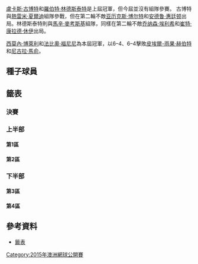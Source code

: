 {{noteTA
|G1=Tennis
}}
{{GrandSlamEvents|2015|澳洲網球公開賽|
| champ = {{flagicon|ITA}} [[西莫內·博萊利|西莫內·博萊利]]<br>{{flagicon|ITA}} [[法比奧·福尼尼|法比奧·福尼尼]]
| runner = {{flagicon|FRA}} [[皮埃爾-雨果·赫伯特|皮埃爾-雨果·赫伯特]]<br>{{flagicon|FRA}} [[尼古拉·馬俞|尼古拉·馬俞]] 
| score = 6–4, 6–4
| before_name = 澳洲網球公開賽男子雙打比賽
| after_name = 澳洲網球公開賽男子雙打比賽
}}

[[盧卡斯·古博特|盧卡斯·古博特]]和[[羅伯特·林德斯泰特|羅伯特·林德斯泰特]]是上屆冠軍，但今屆並沒有組隊參賽。 古博特與[[熱雷米·夏爾迪|熱雷米·夏爾迪]]組隊參戰，但在第二輪不敵[[亚历克斯·博尔特|亚历克斯·博尔特]]和[[安德鲁·惠廷顿|安德鲁·惠廷顿]]出局。林德斯泰特則與[[馬辛·麥考斯基|馬辛·麥考斯基]]組隊，同樣在第二輪不敵[[乔纳森·埃利希|乔纳森·埃利希]]和[[崔特·康拉德·休伊|崔特·康拉德·休伊]]出局。

[[西莫內·博萊利|西莫內·博萊利]]和[[法比奧·福尼尼|法比奧·福尼尼]]為本屆冠軍，以6–4、6–4擊敗[[皮埃爾-雨果·赫伯特|皮埃爾-雨果·赫伯特]]和[[尼古拉·馬俞|尼古拉·馬俞]]。

==種子球員==
{{columns-list|2|
{{seeds|1|1}} {{flagicon|USA}} [[鲍勃·布赖恩|鲍勃·布赖恩]] / {{flagicon|USA}} [[迈克·布赖恩|迈克·布赖恩]] ''（第三輪）
{{seeds|2|4}} {{flagicon|FRA}} [[儒利安·貝內托|儒利安·貝內托]] / {{flagicon|FRA}} [[愛德華·羅傑-瓦塞林|愛德華·羅傑-瓦塞林]] ''（八強）
{{seeds|3|2}} {{flagicon|ESP}} [[馬塞爾·格拉諾勒斯|馬塞爾·格拉諾勒斯]] / {{flagicon|ESP}} [[馬克·洛佩斯|馬克·洛佩斯]] ''（第一輪）
{{seeds|4|3}} {{flagicon|CRO}} [[伊万·多迪格|伊万·多迪格]] / {{flagicon|BRA}} [[馬塞洛·梅洛|馬塞洛·梅洛]] ''（四強）
{{seeds|5|2}} {{flagicon|AUT}} [[亞歷山大·佩亞|亞歷山大·佩亞]] / {{flagicon|BRA}} [[布魯諾·蘇雷斯|布魯諾·蘇雷斯]] ''（第二輪）
{{seeds|6|1}} {{flagicon|NED}} [[讓-儒利安·路查|讓-儒利安·路查]] / {{flagicon|ROU}} [[霍里亞·特卡烏|霍里亞·特卡烏]] ''（四強）
{{seeds|7|3}} {{flagicon|IND}} [[罗翰·波柏纳|罗翰·波柏纳]] / {{flagicon|CAN}} [[丹尼尔·内斯特|丹尼尔·内斯特]] ''（第二輪）
{{seeds|8|4}} {{flagicon|PAK}} [[阿薩姆-烏爾-哈克·奎雷西|阿薩姆-烏爾-哈克·奎雷西]] / {{flagicon|SRB}} [[内纳德·齐莫尼奇|内纳德·齐莫尼奇]] ''（第三輪）
{{seeds|9|3}} {{flagicon|SWE}} [[羅伯特·林德斯泰特|羅伯特·林德斯泰特]] / {{flagicon|POL}} [[馬辛·麥考斯基|馬辛·麥考斯基]] ''（第二輪）
{{seeds|10|2}} {{flagicon|RSA}} [[雷文·克拉森|雷文·克拉森]] / {{flagicon|IND}} [[利安德·帕斯|利安德·帕斯]] ''（第二輪）
{{seeds|11|4}} {{flagicon|COL}} [[胡安·塞巴斯蒂安·卡巴尔|胡安·塞巴斯蒂安·卡巴尔]] / {{flagicon|COL}} [[罗伯特·法拉·马克苏德|罗伯特·法拉]] ''（第二輪）
{{seeds|12|1}} {{flagicon|USA}} [[艾瑞克·布托拉克|艾瑞克·布托拉克]] / {{flagicon|AUS}} [[山姆·格羅斯|山姆·格羅斯]] ''（第三輪）
{{seeds|13|4}} {{flagicon|AUT}} [[尤利安·克诺夫莱|尤利安·克诺夫莱]] / {{flagicon|CAN}} [[華塞克·波斯比希爾|華塞克·波斯比希爾]] ''（第二輪，退賽）
{{seeds|14|1}} {{flagicon|GBR}} [[多米尼克·英格洛特|多米尼克·英格洛特]] / {{flagicon|ROU}} [[弗洛里安·梅格亚|弗洛里安·梅格亚]] ''（四強）
{{seeds|15|2}} {{flagicon|CRO}} [[马林·德拉甘加|马林·德拉甘加]] / {{flagicon|FIN}} [[亨利·孔蒂宁|亨利·孔蒂宁]] ''（第一輪）
{{seeds|16|3}} {{flagicon|GBR}} [[傑米·穆雷|傑米·穆雷]] / {{flagicon|AUS}} [[约翰·比尔斯|约翰·比尔斯]]  ''（第三輪）
}}

==籤表==
{{Draw key}}

===決賽===
{{8TeamBracket-Tennis3-v2
| RD1=八強
| RD2=四強
| RD3=決賽
|team-width=175

| RD1-seed1=14
| RD1-team1={{flagicon|GBR}} [[多米尼克·英格洛特|多米尼克·英格洛特]] <br /> {{flagicon|ROU}} [[弗洛里安·梅格亚|弗洛里安·梅格亚]] 
| RD1-score1-1=4
| RD1-score1-2=6<sup>3</sup> 
| RD1-score1-3=
| RD1-seed2=6
| RD1-team2='''{{flagicon|NED}} [[讓-儒利安·路查|讓-儒利安·路查]] <br /> {{flagicon|ROU}} [[霍里亞·特卡烏|霍里亞·特卡烏]]
| RD1-score2-1='''6
| RD1-score2-2='''7<sup>7</sup> 
| RD1-score2-3=

| RD1-seed3=
| RD1-team3={{flagicon|URU}} [[巴勃羅·奎瓦斯|巴勃羅·奎瓦斯]]<br /> {{flagicon|ESP}} [[大衛·馬雷羅|大衛·馬雷羅]] 
| RD1-score3-1=6<sup>5</sup>
| RD1-score3-2=6<sup>5</sup>
| RD1-score3-3=
| RD1-seed4=
| RD1-team4='''{{flagicon|ITA}} [[西莫內·博萊利|西莫內·博萊利]] <br /> {{flagicon|ITA}} [[法比奧·福尼尼|法比奧·福尼尼]]
| RD1-score4-1='''7<sup>7</sup>
| RD1-score4-2='''7<sup>7</sup>
| RD1-score4-3=

| RD1-seed5=
| RD1-team5={{flagicon|ESP}} [[費利西亞諾·洛佩斯|費利西亞諾·洛佩斯]] <br /> {{flagicon|BLR}} [[马克斯·米尔内|马克斯·米尔内]] 
| RD1-score5-1=0
| RD1-score5-2='''6
| RD1-score5-3=6<sup>4</sup>
| RD1-seed6=4
| RD1-team6='''{{flagicon|CRO}} [[伊万·多迪格|伊万·多迪格]] <br /> {{flagicon|BRA}} [[馬塞洛·梅洛|馬塞洛·梅洛]]
| RD1-score6-1='''6
| RD1-score6-2=3
| RD1-score6-3='''7<sup>7</sup>

| RD1-seed7=
| RD1-team7='''{{Nowrap|{{flagicon|FRA}} [[皮埃爾-雨果·赫伯特|皮埃爾-雨果·赫伯特]]}} <br /> {{flagicon|FRA}} [[尼古拉·馬俞|尼古拉·馬俞]] 
| RD1-score7-1='''7<sup>7</sup>
| RD1-score7-2=3
| RD1-score7-3='''6
| RD1-seed8=2
| RD1-team8={{flagicon|FRA}} [[儒利安·貝內托|儒利安·貝內托]] <br /> {{nowrap|{{flagicon|FRA}} [[愛德華·羅傑-瓦塞林|愛德華·羅傑-瓦塞林]]}}
| RD1-score8-1=6<sup>5</sup>
| RD1-score8-2='''6
| RD1-score8-3=3

| RD2-seed1=6
| RD2-team1={{flagicon|NED}} [[讓-儒利安·路查|讓-儒利安·路查]] <br /> {{flagicon|ROU}} [[霍里亞·特卡烏|霍里亞·特卡烏]]
| RD2-score1-1=4
| RD2-score1-2='''6
| RD2-score1-3=3
| RD2-seed2=
| RD2-team2='''{{flagicon|ITA}} [[西莫內·博萊利|西莫內·博萊利]] <br /> {{flagicon|ITA}} [[法比奧·福尼尼|法比奧·福尼尼]]
| RD2-score2-1='''6
| RD2-score2-2=3
| RD2-score2-3='''6

| RD2-seed3=4
| RD2-team3={{flagicon|CRO}} [[伊万·多迪格|伊万·多迪格]] <br /> {{flagicon|BRA}} [[馬塞洛·梅洛|馬塞洛·梅洛]]
| RD2-score3-1=4
| RD2-score3-2='''7<sup>7</sup>
| RD2-score3-3=6<sup>5</sup>
| RD2-seed4=
| RD2-team4='''{{Nowrap|{{flagicon|FRA}} [[皮埃爾-雨果·赫伯特|皮埃爾-雨果·赫伯特]]}} <br /> {{flagicon|FRA}} [[尼古拉·馬俞|尼古拉·馬俞]] 
| RD2-score4-1='''6
| RD2-score4-2=6<sup>5</sup>
| RD2-score4-3='''7<sup>7</sup>

| RD3-seed1=
| RD3-team1='''{{flagicon|ITA}} [[西莫內·博萊利|西莫內·博萊利]] <br /> {{flagicon|ITA}} [[法比奧·福尼尼|法比奧·福尼尼]]
| RD3-score1-1='''6
| RD3-score1-2='''6
| RD3-score1-3=
| RD3-seed2=
| RD3-team2={{Nowrap|{{flagicon|FRA}} [[皮埃爾-雨果·赫伯特|皮埃爾-雨果·赫伯特]]}} <br /> {{flagicon|FRA}} [[尼古拉·馬俞|尼古拉·馬俞]] 
| RD3-score2-1=4
| RD3-score2-2=4
| RD3-score2-3=
}}

===上半部===

====第1區====
{{16TeamBracket-Compact-Tennis3
| RD1=第一輪
| RD2=第二輪
| RD3=第三輪
| RD4=八強

| RD1-seed01=1
| RD1-team01='''{{flagicon|USA}} [[鲍勃·布赖恩|B·布赖恩]] <br/>{{flagicon|USA}} [[迈克·布赖恩|M·布赖恩]] 
| RD1-score01-1='''6
| RD1-score01-2='''7
| RD1-score01-3=
| RD1-seed02=WC
| RD1-team02={{flagicon|AUS}} [[約翰·米爾蒙|J·米爾蒙]] <br/>{{flagicon|AUS}} [[本傑明·米切爾|B·米切爾]]
| RD1-score02-1=3
| RD1-score02-2=5
| RD1-score02-3=

| RD1-seed03=
| RD1-team03='''{{flagicon|ARG}} [[卡洛斯·貝洛克|C·貝洛克]] <br/>{{flagicon|ARG}} [[萊昂納多·梅耶爾|L·梅耶爾]]
| RD1-score03-1='''6
| RD1-score03-2='''6
| RD1-score03-3=
| RD1-seed04=
| RD1-team04={{flagicon|SWE}} [[约翰·布莱斯特诺|J·布莱斯特诺]]  <br/>{{flagicon|USA}} [[尼古拉斯·門羅|N·門羅]]
| RD1-score04-1=4
| RD1-score04-2=4
| RD1-score04-3=

| RD1-seed05=
| RD1-team05='''{{flagicon|ARG}} [[迪亞哥·塞巴斯蒂安·施瓦茲曼|D·施瓦茲曼]]<br/>{{flagicon|ARG}} [[奧拉西奧·澤巴洛斯|H·澤巴洛斯]]
| RD1-score05-1='''6
| RD1-score05-2='''6
| RD1-score05-3=
| RD1-seed06=PR
| RD1-team06={{flagicon|IND}} [[马赫什·布帕蒂|M·布帕蒂]]  <br/>{{flagicon|AUT}} [[于爾根·梅爾策|J·梅爾策]]
| RD1-score06-1=4
| RD1-score06-2=3
| RD1-score06-3=

| RD1-seed07=WC
| RD1-team07={{flagicon|AUS}} [[馬修·伊布登|N·伊布登]] <br/>{{flagicon|AUS}} [[麥特·里德|M·里德]]
| RD1-score07-1=2
| RD1-score07-2=2
| RD1-score07-3=
| RD1-seed08=14
| RD1-team08='''{{flagicon|GBR}} [[多米尼克·英格洛特|D·英格洛特]] <br/>{{flagicon|ROU}} [[弗洛里安·梅格亚|F·梅格亚]] 
| RD1-score08-1='''6
| RD1-score08-2='''6
| RD1-score08-3=

| RD1-seed09=12
| RD1-team09='''{{flagicon|USA}} [[艾瑞克·布托拉克|E·布托拉克]]<br/>{{flagicon|AUS}} [[山姆·格羅斯|S·格羅斯]]
| RD1-score09-1='''6
| RD1-score09-2='''7<sup>7</sup>
| RD1-score09-3=
| RD1-seed10=
| RD1-team10={{flagicon|ITA}} [[保羅·洛倫齊|P·洛倫齊]]<br/>{{flagicon|ITA}} [[安德烈亞斯·塞皮|A·塞皮]]
| RD1-score10-1=3
| RD1-score10-2=6<sup>5</sup>
| RD1-score10-3=

| RD1-seed11=
| RD1-team11={{flagicon|CRO}} [[伊沃·卡洛維奇|I·卡洛維奇]] <br/>{{flagicon|FIN}} [[亞爾科·涅米寧|J·涅米寧]]
| RD1-score11-1=4
| RD1-score11-2='''6
| RD1-score11-3=6<sup>5</sup>
| RD1-seed12=
| RD1-team12='''{{flagicon|ESP}} [[巴勃羅·安杜哈爾|P·安杜哈爾]]<br/>{{flagicon|GER}} [[達斯汀·布朗_(網球運動員)|D·布朗]]
| RD1-score12-1='''6
| RD1-score12-2=3
| RD1-score12-3='''7<sup>7</sup>

| RD1-seed13=
| RD1-team13='''{{flagicon|AUS}} [[克里斯·古奇奧內|C·古奇奧內]]<br/>{{flagicon|AUS}} [[莱顿·休伊特|L·休伊特]]
| RD1-score13-1='''6
| RD1-score13-2='''6
| RD1-score13-3=
| RD1-seed14=
| RD1-team14={{flagicon|ARG}} [[費德里科·德爾波尼斯|F·德爾波尼斯]] <br/>{{nowrap|{{flagicon|ESP}} [[阿爾伯特·拉莫斯|A·拉莫斯]]}}
| RD1-score14-1=3
| RD1-score14-2=3
| RD1-score14-3=

| RD1-seed15=
| RD1-team15={{flagicon|LTU}} [[里查達斯·貝蘭基斯|R·貝蘭基斯]] <br/>{{nowrap|{{flagicon|AUT}} [[安德烈斯·海德爾-毛瑞爾|A·海德爾-毛瑞爾]]}}
| RD1-score15-1=4
| RD1-score15-2=2
| RD1-score15-3=
| RD1-seed16=6
| RD1-team16='''{{flagicon|NED}} [[讓-儒利安·路查|J-J·路查]] <br/>{{flagicon|ROU}} [[霍里亞·特卡烏|H·特卡烏]]
| RD1-score16-1='''6
| RD1-score16-2='''6
| RD1-score16-3=

| RD2-seed01=1
| RD2-team01='''{{flagicon|USA}} [[鲍勃·布赖恩|B·布赖恩]] <br/>{{flagicon|USA}} [[迈克·布赖恩|M·布赖恩]] 
| RD2-score01-1=5
| RD2-score01-2='''6
| RD2-score01-3='''6
| RD2-seed02=
| RD2-team02={{flagicon|ARG}} [[卡洛斯·貝洛克|C·貝洛克]] <br/>{{flagicon|ARG}} [[萊昂納多·梅耶爾|L·梅耶爾]]
| RD2-score02-1='''7
| RD2-score02-2=3
| RD2-score02-3=1

| RD2-seed03=
| RD2-team03={{nowrap|{{flagicon|ARG}} [[迪亞哥·塞巴斯蒂安·施瓦茲曼|D·施瓦茲曼]]}}<br/>{{flagicon|ARG}} [[奧拉西奧·澤巴洛斯|H·澤巴洛斯]]
| RD2-score03-1=6<sup>6</sup>
| RD2-score03-2='''6
| RD2-score03-3=2
| RD2-seed04=14
| RD2-team04='''{{flagicon|GBR}} [[多米尼克·英格洛特|D·英格洛特]] <br/>{{flagicon|ROU}} [[弗洛里安·梅格亚|F·梅格亚]] 
| RD2-score04-1='''7<sup>8</sup>
| RD2-score04-2=4
| RD2-score04-3='''6

| RD2-seed05=12
| RD2-team05='''{{flagicon|USA}} [[艾瑞克·布托拉克|E·布托拉克]]<br/>{{flagicon|AUS}} [[山姆·格羅斯|S·格羅斯]]
| RD2-score05-1='''7<sup>7</sup>
| RD2-score05-2='''6
| RD2-score05-3=
| RD2-seed06=
| RD2-team06={{flagicon|ESP}} [[巴勃羅·安杜哈爾|P·安杜哈爾]]<br/>{{flagicon|GER}} [[達斯汀·布朗_(網球運動員)|D·布朗]]
| RD2-score06-1=6<sup>1</sup>
| RD2-score06-2=4
| RD2-score06-3=

| RD2-seed07=
| RD2-team07={{flagicon|AUS}} [[克里斯·古奇奧內|C·古奇奧內]]<br/>{{flagicon|AUS}} [[莱顿·休伊特|L·休伊特]] 
| RD2-score07-1=4
| RD2-score07-2=2
| RD2-score07-3=
| RD2-seed08=6
| RD2-team08='''{{flagicon|NED}} [[讓-儒利安·路查|J-J·路查]] <br/>{{flagicon|ROU}} [[霍里亞·特卡烏|H·特卡烏]]
| RD2-score08-1='''6
| RD2-score08-2='''6
| RD2-score08-3=

| RD3-seed01=1
| RD3-team01={{flagicon|USA}} [[鲍勃·布赖恩|B·布赖恩]] <br/>{{flagicon|USA}} [[迈克·布赖恩|M·布赖恩]] 
| RD3-score01-1=6<sup>4</sup>
| RD3-score01-2=3
| RD3-score01-3=
| RD3-seed02=14
| RD3-team02='''{{flagicon|GBR}} [[多米尼克·英格洛特|D·英格洛特]] <br/>{{flagicon|ROU}} [[弗洛里安·梅格亚|F·梅格亚]] 
| RD3-score02-1='''7<sup>7</sup>
| RD3-score02-2='''6
| RD3-score02-3=

| RD3-seed03=12
| RD3-team03={{flagicon|USA}} [[艾瑞克·布托拉克|E·布托拉克]] <br/>{{flagicon|AUS}} [[山姆·格羅斯|S·格羅斯]]
| RD3-score03-1='''6
| RD3-score03-2=5
| RD3-score03-3=6<sup>5</sup>
| RD3-seed04=6
| RD3-team04='''{{flagicon|NED}} [[讓-儒利安·路查|J-J·路查]] <br/>{{flagicon|ROU}} [[霍里亞·特卡烏|H·特卡烏]]
| RD3-score04-1=3
| RD3-score04-2='''7
| RD3-score04-3='''7<sup>7</sup>

| RD4-seed01=14
| RD4-team01={{flagicon|GBR}} [[多米尼克·英格洛特|D·英格洛特]] <br/>{{flagicon|ROU}} [[弗洛里安·梅格亚|F·梅格亚]]
| RD4-score01-1=4
| RD4-score01-2=6<sup>3</sup>
| RD4-score01-3=
| RD4-seed02=6
| RD4-team02='''{{flagicon|NED}} [[讓-儒利安·路查|J-J·路查]] <br/>{{flagicon|ROU}} [[霍里亞·特卡烏|H·特卡烏]] 
| RD4-score02-1='''6
| RD4-score02-2='''7<sup>7</sup>
| RD4-score02-3=
}}

====第2區====
{{16TeamBracket-Compact-Tennis3
| RD1=第一輪
| RD2=第二輪
| RD3=第三輪
| RD4=八強

| RD1-seed01=3
| RD1-team01={{flagicon|ESP}} [[馬塞爾·格拉諾勒斯|M·格拉諾勒斯]] <br/>{{flagicon|ESP}} [[馬克·洛佩斯|M·洛佩斯]]
| RD1-score01-1=6<sup>6</sup>
| RD1-score01-2='''6
| RD1-score01-3=5
| RD1-seed02=
| RD1-team02='''{{flagicon|USA}} [[奧斯汀·克拉吉塞克|A·克拉吉塞克]] <br/>{{flagicon|USA}} [[唐納德·揚|D·揚]] 
| RD1-score02-1='''7<sup>8</sup>
| RD1-score02-2=2
| RD1-score02-3='''7

| RD1-seed03=
| RD1-team03={{flagicon|GBR}} [[喬納森·梅雷|J·梅雷]]<br/>{{flagicon|UKR}} [[謝爾蓋·斯坦高夫斯基|S·斯坦高夫斯基]]
| RD1-score03-1=4
| RD1-score03-2=6<sup>6</sup>
| RD1-score03-3=
| RD1-seed04=
| RD1-team04='''{{flagicon|URU}} [[巴勃羅·奎瓦斯|P·奎瓦斯]]<br/>{{flagicon|ESP}} [[大衛·馬雷羅|D·馬雷羅]]
| RD1-score04-1='''6
| RD1-score04-2='''7<sup>8</sup>
| RD1-score04-3=

| RD1-seed05=
| RD1-team05='''{{flagicon|FRA}} [[熱雷米·夏爾迪|J·夏爾迪]] <br/>{{flagicon|POL}} [[盧卡斯·古博特|L·古博特]]
| RD1-score05-1='''6
| RD1-score05-2='''6
| RD1-score05-3=
| RD1-seed06=
| RD1-team06={{flagicon|ITA}} [[達尼埃萊·布拉奇亞利|D·布拉奇亞利]]<br/>{{flagicon|NED}} [[傑西·胡塔·加倫|J·胡塔·加倫]]
| RD1-score06-1=3
| RD1-score06-2=4
| RD1-score06-3=

| RD1-seed07=WC
| RD1-team07='''{{flagicon|AUS}} [[亚历克斯·博尔特|A·博尔特]] <br/>{{flagicon|AUS}} [[安德鲁·惠廷顿|A·惠廷顿]]
| RD1-score07-1='''7<sup>7</sup>
| RD1-score07-2='''7<sup>7</sup>
| RD1-score07-3=
| RD1-seed08=15
| RD1-team08={{flagicon|CRO}} [[马林·德拉甘加|M·德拉甘加]] <br/>{{flagicon|FIN}} [[亨利·孔蒂宁|H·孔蒂宁]] 
| RD1-score08-1=6<sup>4</sup>
| RD1-score08-2=6<sup>4</sup>
| RD1-score08-3=

| RD1-seed09=10
| RD1-team09='''{{flagicon|RSA}} [[雷文·克拉森|R·克拉森]] <br/>{{flagicon|IND}} [[利安德·帕斯|L·帕斯]]
| RD1-score09-1='''6
| RD1-score09-2='''7<sup>8</sup>
| RD1-score09-3=
| RD1-seed10=
| RD1-team10={{flagicon|USA}} [[斯科特·利普斯基|S·利普斯基]] <br/>{{flagicon|USA}} [[拉傑夫·拉姆|R·拉姆]]
| RD1-score10-1=4
| RD1-score10-2=6<sup>6</sup>
| RD1-score10-3=

| RD1-seed11=
| RD1-team11={{flagicon|USA}} [[斯蒂夫·約翰遜|S·約翰遜]] <br/>{{flagicon|USA}} [[薩姆·奎里|S·奎里]]
| RD1-score11-1='''7
| RD1-score11-2=4
| RD1-score11-3=3
| RD1-seed12=
| RD1-team12='''{{flagicon|ITA}} [[西莫內·博萊利|S·博萊利]] <br/>{{flagicon|ITA}} [[法比奧·福尼尼|F·福尼尼]]
| RD1-score12-1=5
| RD1-score12-2='''6
| RD1-score12-3='''6

| RD1-seed13=
| RD1-team13='''{{flagicon|AUT}} [[奧利弗·馬拉克|O·馬拉克]] <br/>{{flagicon|NZL}} [[迈克尔·维纳斯|M·维纳斯]]
| RD1-score13-1='''6
| RD1-score13-2='''7<sup>7</sup>
| RD1-score13-3=
| RD1-seed14=
| RD1-team14={{flagicon|GER}} [[彼得·高若尼茲克|P·高若尼茲克]] <br/>{{flagicon|CZE}} [[盧卡斯·拉索爾|L·拉索爾]] 
| RD1-score14-1=3
| RD1-score14-2=6<sup>4</sup>
| RD1-score14-3=

| RD1-seed15=
| RD1-team15={{flagicon|SRB}} [[維克托·特羅伊茨基|V·特羅伊茨基]]<br/>{{flagicon|RUS}} [[米哈伊爾·尤日尼|M·尤日尼]]
| RD1-score15-1=1
| RD1-score15-2=4
| RD1-score15-3=
| RD1-seed16=5
| RD1-team16='''{{flagicon|AUT}} [[亞歷山大·佩亞|A·佩亞]] <br/>{{flagicon|BRA}} [[布魯諾·蘇雷斯|B·蘇雷斯]]
| RD1-score16-1='''6
| RD1-score16-2='''6
| RD1-score16-3=

| RD2-seed01=
| RD2-team01={{flagicon|USA}} [[奧斯汀·克拉吉塞克|A·克拉吉塞克]] <br/>{{flagicon|USA}} [[唐納德·揚|D·揚]] 
| RD2-score01-1=2
| RD2-score01-2=2
| RD2-score01-3=
| RD2-seed02=
| RD2-team02='''{{flagicon|URU}} [[巴勃羅·奎瓦斯|P·奎瓦斯]]<br/>{{flagicon|ESP}} [[大衛·馬雷羅|D·馬雷羅]] 
| RD2-score02-1='''6
| RD2-score02-2='''6
| RD2-score02-3=

| RD2-seed03=
| RD2-team03={{flagicon|FRA}} [[熱雷米·夏爾迪|J·夏爾迪]] <br/>{{flagicon|POL}} [[盧卡斯·古博特|L·古博特]]
| RD2-score03-1='''6
| RD2-score03-2=5
| RD2-score03-3=5
| RD2-seed04=WC
| RD2-team04='''{{flagicon|AUS}} [[亚历克斯·博尔特|A·博尔特]] <br/>{{flagicon|AUS}} [[安德鲁·惠廷顿|A·惠廷顿]]
| RD2-score04-1=2
| RD2-score04-2='''7
| RD2-score04-3='''7

| RD2-seed05=10
| RD2-team05={{flagicon|RSA}} [[雷文·克拉森|R·克拉森]] <br/>{{flagicon|IND}} [[利安德·帕斯|L·帕斯]]
| RD2-score05-1='''6
| RD2-score05-2=4
| RD2-score05-3=1
| RD2-seed06=
| RD2-team06='''{{flagicon|ITA}} [[西莫內·博萊利|S·博萊利]] <br/>{{flagicon|ITA}} [[法比奧·福尼尼|F·福尼尼]]
| RD2-score06-1=2
| RD2-score06-2='''6
| RD2-score06-3='''6

| RD2-seed07=
| RD2-team07='''{{flagicon|AUT}} [[奧利弗·馬拉克|O·馬拉克]] <br/>{{flagicon|NZL}} [[迈克尔·维纳斯|M·维纳斯]]
| RD2-score07-1='''6
| RD2-score07-2='''7<sup>7</sup>
| RD2-score07-3=
| RD2-seed08=5
| RD2-team08={{flagicon|AUT}} [[亞歷山大·佩亞|A·佩亞]] <br/>{{flagicon|BRA}} [[布魯諾·蘇雷斯|B·蘇雷斯]]
| RD2-score08-1=4
| RD2-score08-2=6<sup>5</sup>
| RD2-score08-3=

| RD3-seed01=
| RD3-team01='''{{flagicon|URU}} [[巴勃羅·奎瓦斯|P·奎瓦斯]]<br/>{{flagicon|ESP}} [[大衛·馬雷羅|D·馬雷羅]] 
| RD3-score01-1='''7<sup>9</sup>
| RD3-score01-2='''7<sup>7</sup>
| RD3-score01-3=
| RD3-seed02=WC
| RD3-team02={{flagicon|AUS}} [[亚历克斯·博尔特|A·博尔特]] <br/>{{flagicon|AUS}} [[安德鲁·惠廷顿|A·惠廷顿]]
| RD3-score02-1=6<sup>7</sup>
| RD3-score02-2=6<sup>3</sup>
| RD3-score02-3=

| RD3-seed03=
| RD3-team03='''{{flagicon|ITA}} [[西莫內·博萊利|S·博萊利]] <br/>{{flagicon|ITA}} [[法比奧·福尼尼|F·福尼尼]]
| RD3-score03-1='''6
| RD3-score03-2='''6
| RD3-score03-3=
| RD3-seed04=
| RD3-team04={{flagicon|AUT}} [[奧利弗·馬拉克|O·馬拉克]] <br/>{{flagicon|NZL}} [[迈克尔·维纳斯|M·维纳斯]]
| RD3-score04-1=4
| RD3-score04-2=2
| RD3-score04-3=

| RD4-seed01=
| RD4-team01={{flagicon|URU}} [[巴勃羅·奎瓦斯|P·奎瓦斯]]<br/>{{flagicon|ESP}} [[大衛·馬雷羅|D·馬雷羅]] 
| RD4-score01-1=6<sup>5</sup>
| RD4-score01-2=6<sup>5</sup>
| RD4-score01-3=
| RD4-seed02=
| RD4-team02='''{{flagicon|ITA}} [[西莫內·博萊利|S·博萊利]] <br/>{{flagicon|ITA}} [[法比奧·福尼尼|F·福尼尼]] 
| RD4-score02-1='''7<sup>7</sup>
| RD4-score02-2='''7<sup>7</sup>
| RD4-score02-3=
}}

===下半部===

====第3區====
{{16TeamBracket-Compact-Tennis3
| RD1=第一輪
| RD2=第二輪
| RD3=第三輪
| RD4=八強

| RD1-seed01=7
| RD1-team01='''{{flagicon|IND}} [[罗翰·波柏纳|R·波柏纳]] <br/>{{flagicon|CAN}} [[丹尼尔·内斯特|D·内斯特]] 
| RD1-score01-1='''7<sup>7</sup>
| RD1-score01-2='''7
| RD1-score01-3=
| RD1-seed02=
| RD1-team02={{flagicon|CYP}} [[马科斯·巴格达蒂斯|M·巴格达蒂斯]] <br/>{{flagicon|AUS}} [[馬林科·馬托塞維奇|M·馬托塞維奇]] 
| RD1-score02-1=6<sup>2</sup>
| RD1-score02-2=5
| RD1-score02-3=

| RD1-seed03=WC
| RD1-team03={{flagicon|AUS}} [[詹姆斯·達克沃思|J·達克沃思]] <br/>{{flagicon|AUS}} [[盧克·薩維爾|L·薩維爾]] 
| RD1-score03-1=6<sup>1</sup>
| RD1-score03-2='''7<sup>7</sup>
| RD1-score03-3=2
| RD1-seed04=
| RD1-team04='''{{flagicon|ESP}} [[費利西亞諾·洛佩斯|F·洛佩斯]] <br/>{{flagicon|BLR}} [[马克斯·米尔内|M·米尔内]] 
| RD1-score04-1='''7<sup>7 </sup>
| RD1-score04-2=6<sup>5</sup>
| RD1-score04-3='''6

| RD1-seed05=
| RD1-team05={{flagicon|SRB}} [[杜尚·拉約維奇|D·拉約維奇]] <br/>{{flagicon|TPE}} [[盧彥勳|盧彥勳]] 
| RD1-score05-1=3
| RD1-score05-2='''7<sup>7 </sup>
| RD1-score05-3=3
| RD1-seed06=
| RD1-team06='''{{flagicon|ISR}} [[乔纳森·埃利希|J·埃利希]] <br/>{{flagicon|PHI}} [[崔特·康拉德·休伊|T·休伊]] 
| RD1-score06-1='''6
| RD1-score06-2=6<sup>3</sup>
| RD1-score06-3='''6

| RD1-seed07=
| RD1-team07={{flagicon|TUN}} [[馬利克·查斯利|M·查斯利]] <br/>{{flagicon|CAN}} [[阿迪尔·沙马斯迪|A·沙马斯迪]] 
| RD1-score07-1=4
| RD1-score07-2=4
| RD1-score07-3=
| RD1-seed08=9
| RD1-team08='''{{flagicon|SWE}} [[羅伯特·林德斯泰特|R·林德斯泰特]] <br/>{{flagicon|POL}} [[馬辛·麥考斯基|M·麥考斯基]] 
| RD1-score08-1='''6
| RD1-score08-2='''6
| RD1-score08-3=

| RD1-seed09=16
| RD1-team09='''{{flagicon|GBR}} [[傑米·穆雷|J·穆雷]] <br/>{{flagicon|AUS}} [[约翰·比尔斯|J·比尔斯]] 
| RD1-score09-1='''6
| RD1-score09-2=6<sup>4</sup>
| RD1-score09-3='''6
| RD1-seed10=
| RD1-team10={{flagicon|ARG}} [[馬西莫·岡薩雷斯|M·岡薩雷斯]] <br/>{{flagicon|ARG}} [[胡安·摩納哥|J·摩納哥]] 
| RD1-score10-1=1
| RD1-score10-2='''7<sup>7</sup>
| RD1-score10-3=4

| RD1-seed11=WC
| RD1-team11='''{{flagicon|AUS}} [[奥马尔·亚西卡|O·亚西卡]] <br/>{{flagicon|AUS}} [[約翰-派屈克·史密斯|J-P·史密斯]] 
| RD1-score11-1='''6
| RD1-score11-2=2
| RD1-score11-3='''6
| RD1-seed12=
| RD1-team12={{flagicon|AUS}} [[拉米兹·朱奈德|R·朱奈德]] <br/>{{flagicon|FRA}} [[阿德里安·曼納里諾|A·曼納里諾]] 
| RD1-score12-1=2
| RD1-score12-2='''6
| RD1-score12-3=3

| RD1-seed13=
| RD1-team13='''{{flagicon|KAZ}} [[安德烈·戈盧別夫|A·戈盧別夫]] <br/>{{flagicon|UZB}} [[丹尼斯·伊斯托明|D·伊斯托明]] 
| RD1-score13-1='''6
| RD1-score13-2=2
| RD1-score13-3='''6
| RD1-seed14=WC
| RD1-team14={{flagicon|AUS}} [[壇納西·科基納基斯|T·科基納基斯]] <br/>{{flagicon|AUS}} [[尼克·基爾喬斯|N·基爾喬斯]] 
| RD1-score14-1=3
| RD1-score14-2='''6
| RD1-score14-3=2

| RD1-seed15=
| RD1-team15={{flagicon|GER}} [[安德烈·贝格曼|A·贝格曼]] <br/>{{flagicon|NED}} [[羅賓·哈塞|R·哈塞]] 
| RD1-score15-1=6<sup>2</sup>
| RD1-score15-2=2
| RD1-score15-3=
| RD1-seed16=4
| RD1-team16='''{{flagicon|CRO}} [[伊万·多迪格|I·多迪格]] <br/>{{flagicon|BRA}} [[馬塞洛·梅洛|M·梅洛]] 
| RD1-score16-1='''7<sup>7</sup>
| RD1-score16-2='''6
| RD1-score16-3=

| RD2-seed01=7
| RD2-team01={{flagicon|IND}} [[罗翰·波柏纳|R·波柏纳]] <br/>{{flagicon|CAN}} [[丹尼尔·内斯特|D·内斯特]] 
| RD2-score01-1=5
| RD2-score01-2=3
| RD2-score01-3=
| RD2-seed02=
| RD2-team02='''{{flagicon|ESP}} [[費利西亞諾·洛佩斯|F·洛佩斯]] <br/>{{flagicon|BLR}} [[马克斯·米尔内|M·米尔内]] 
| RD2-score02-1='''7
| RD2-score02-2='''6
| RD2-score02-3=

| RD2-seed03=
| RD2-team03='''{{flagicon|ISR}} [[乔纳森·埃利希|J·埃利希]] <br/>{{flagicon|PHI}} [[崔特·康拉德·休伊|T·休伊]]
| RD2-score03-1='''6
| RD2-score03-2='''6
| RD2-score03-3=
| RD2-seed04=9
| RD2-team04={{flagicon|SWE}} [[羅伯特·林德斯泰特|R 林德斯泰特]] <br/>{{flagicon|POL}} [[馬辛·麥考斯基|M·麥考斯基]]
| RD2-score04-1=3
| RD2-score04-2=2
| RD2-score04-3=

| RD2-seed05=16
| RD2-team05='''{{flagicon|GBR}} [[傑米·穆雷|J·穆雷]] <br/>{{flagicon|AUS}} [[约翰·比尔斯|J·比尔斯]] 
| RD2-score05-1='''6
| RD2-score05-2='''6
| RD2-score05-3=
| RD2-seed06=WC
| RD2-team06={{flagicon|AUS}} [[奥马尔·亚西卡|O·亚西卡]] <br/>{{flagicon|AUS}} [[約翰-派屈克·史密斯|J-P·史密斯]] 
| RD2-score06-1=2
| RD2-score06-2=3
| RD2-score06-3=

| RD2-seed07=
| RD2-team07={{flagicon|KAZ}} [[安德烈·戈盧別夫|A·戈盧別夫]] <br/>{{flagicon|UZB}} [[丹尼斯·伊斯托明|D·伊斯托明]]
| RD2-score07-1=2
| RD2-score07-2='''6
| RD2-score07-3=6<sup>3</sup>
| RD2-seed08=4
| RD2-team08='''{{flagicon|CRO}} [[伊万·多迪格|I·多迪格]] <br/>{{flagicon|BRA}} [[馬塞洛·梅洛|M·梅洛]]
| RD2-score08-1='''6
| RD2-score08-2=3
| RD2-score08-3='''7<sup>7</sup>

| RD3-seed01=
| RD3-team01='''{{flagicon|ESP}} [[費利西亞諾·洛佩斯|F·洛佩斯]] <br/>{{flagicon|BLR}} [[马克斯·米尔内|M·米尔内]] 
| RD3-score01-1='''7
| RD3-score01-2='''6
| RD3-score01-3=
| RD3-seed02=
| RD3-team02={{flagicon|ISR}} [[乔纳森·埃利希|J·埃利希]] <br/>{{flagicon|PHI}} [[崔特·康拉德·休伊|T·休伊]]
| RD3-score02-1=5
| RD3-score02-2=3
| RD3-score02-3=

| RD3-seed03=16
| RD3-team03={{flagicon|GBR}} [[傑米·穆雷|J·穆雷]] <br/>{{flagicon|AUS}} [[约翰·比尔斯|J·比尔斯]] 
| RD3-score03-1='''7<sup>10</sup>
| RD3-score03-2=2
| RD3-score03-3=4
| RD3-seed04=4
| RD3-team04='''{{flagicon|CRO}} [[伊万·多迪格|I·多迪格]] <br/>{{flagicon|BRA}} [[馬塞洛·梅洛|M·梅洛]]
| RD3-score04-1=6<sup>8</sup>
| RD3-score04-2='''6
| RD3-score04-3='''6

| RD4-seed01=
| RD4-team01={{flagicon|ESP}} [[費利西亞諾·洛佩斯|F·洛佩斯]] <br/>{{flagicon|BLR}} [[马克斯·米尔内|M·米尔内]] 
| RD4-score01-1=0
| RD4-score01-2='''6
| RD4-score01-3=6<sup>4</sup>
| RD4-seed02=4
| RD4-team02='''{{flagicon|CRO}} [[伊万·多迪格|I·多迪格]] <br/>{{flagicon|BRA}} [[馬塞洛·梅洛|M·梅洛]]
| RD4-score02-1='''6
| RD4-score02-2=3
| RD4-score02-3='''7<sup>7</sup>
}}

====第4區====
{{16TeamBracket-Compact-Tennis3
| RD1=第一輪
| RD2=第二輪
| RD3=第三輪
| RD4=八強

| RD1-seed01=8
| RD1-team01='''{{flagicon|PAK}} [[阿薩姆-烏爾-哈克·奎雷西|A-u-H·奎雷西]] <br/>{{flagicon|SRB}} [[内纳德·齐莫尼奇|N·齐莫尼奇]] 
| RD1-score01-1=6<sup>7</sup>
| RD1-score01-2='''6
| RD1-score01-3='''6
| RD1-seed02=
| RD1-team02={{flagicon|RUS}} [[泰穆拉茲·加巴什維利|T·加巴什維利]] <br/>{{flagicon|KAZ}} [[米哈伊爾·庫庫什金|M·庫庫什金]] 
| RD1-score02-1='''7<sup>9</sup>
| RD1-score02-2=4
| RD1-score02-3=3

| RD1-seed03=
| RD1-team03='''{{nowrap|{{flagicon|ESP}} [[巴勃羅·卡雷尼奧-巴斯達|P·卡雷尼奧-巴斯達]]}} <br/>{{flagicon|ESP}} [[吉列爾莫·加西亞·洛佩斯|G·加西亞·洛佩斯]] 
| RD1-score03-1='''6
| RD1-score03-2='''6
| RD1-score03-3=
| RD1-seed04=
| RD1-team04={{flagicon|CZE}} [[弗朗蒂塞克·切爾馬克|F·切爾馬克]] <br/>{{flagicon|CZE}} [[吉力·維斯利|J·維斯利]] 
| RD1-score04-1=3
| RD1-score04-2=2
| RD1-score04-3=

| RD1-seed05=
| RD1-team05={{flagicon|SVK}} [[馬丁·克里贊|M·克里贊]] <br/>{{flagicon|AUT}} [[菲利普·奥斯瓦尔德|P·奥斯瓦尔德]] 
| RD1-score05-1=6<sup>6</sup>
| RD1-score05-2=6<sup>2</sup>
| RD1-score05-3=
| RD1-seed06=
| RD1-team06='''{{flagicon|FRA}} [[皮埃爾-雨果·赫伯特|P-H·赫伯特]] <br/>{{flagicon|FRA}} [[尼古拉·馬俞|N·馬俞]] 
| RD1-score06-1='''7<sup>8</sup>
| RD1-score06-2='''7<sup>7</sup>
| RD1-score06-3=

| RD1-seed07=
| RD1-team07={{flagicon|CRO}} [[梅特·帕维奇|M·帕维奇]] <br/>{{flagicon|BRA}} [[安德烈·薩|A·薩]] 
| RD1-score07-1='''6
| RD1-score07-2=3
| RD1-score07-3=2
| RD1-seed08=11
| RD1-team08='''{{flagicon|COL}} [[胡安·塞巴斯蒂安·卡巴尔|JS·卡巴尔]] <br/>{{flagicon|COL}} [[罗伯特·法拉·马克苏德|R·法拉]] 
| RD1-score08-1=3
| RD1-score08-2='''6
| RD1-score08-3='''6

| RD1-seed09=13
| RD1-team09='''{{flagicon|AUT}} [[尤利安·克诺夫莱|J·克诺夫莱]] <br/>{{flagicon|CAN}} [[華塞克·波斯比希爾|V·波斯比希爾]] 
| RD1-score09-1='''7<sup>7</sup>
| RD1-score09-2=3
| RD1-score09-3='''7<sup>7</sup>
| RD1-seed10=
| RD1-team10={{flagicon|GER}} [[楊-萊納德·史卓夫|J-L·史卓夫]] <br/>{{flagicon|AUT}} [[多米尼克·蒂姆|D·蒂姆]] 
| RD1-score10-1=6<sup>3</sup>
| RD1-score10-2='''6
| RD1-score10-3=6<sup>4</sup>

| RD1-seed11=
| RD1-team11='''{{flagicon|GER}} [[班傑明·貝克爾|B·貝克爾]] <br/>{{flagicon|NZL}} [[阿特姆·辛塔克|A·辛塔克]] 
| RD1-score11-1='''6
| RD1-score11-2='''6
| RD1-score11-3=
| RD1-seed12=
| RD1-team12={{flagicon|LUX}} [[吉尔·穆勒|G·穆勒]] <br/>{{flagicon|NED}} [[伊戈爾·賽斯靈|I·賽斯靈]] 
| RD1-score12-1=3
| RD1-score12-2=4
| RD1-score12-3=

| RD1-seed13=
| RD1-team13='''{{flagicon|COL}} [[聖地亞哥·希拉爾多|S·希拉爾多]] <br/>{{flagicon|POR}} [[喬奧·索薩|J·索薩]] 
| RD1-score13-1='''6
| RD1-score13-2='''6
| RD1-score13-3=
| RD1-seed14=
| RD1-team14={{flagicon|POL}} [[馬利尤斯·費騰柏格|N·費騰柏格]] <br/>{{flagicon|MEX}} [[聖地亞哥·岡薩雷斯_(網球運動員)|S·岡薩雷斯]] 
| RD1-score14-1=4
| RD1-score14-2=4
| RD1-score14-3=

| RD1-seed15=WC
| RD1-team15={{flagicon|TPE}} [[李欣翰|李欣翰]] <br/>{{flagicon|CHN}} [[張擇|張擇]] 
| RD1-score15-1=1
| RD1-score15-2=4
| RD1-score15-3=
| RD1-seed16=2
| RD1-team16='''{{flagicon|FRA}} [[儒利安·貝內托|J·貝內托]] <br/>{{nowrap|{{flagicon|FRA}} [[愛德華·羅傑-瓦塞林|É·羅傑-瓦塞林]]}} 
| RD1-score16-1='''6
| RD1-score16-2='''6
| RD1-score16-3=

| RD2-seed01=8
| RD2-team01='''{{flagicon|PAK}} [[阿薩姆-烏爾-哈克·奎雷西|A-u-H·奎雷西]] <br/>{{flagicon|SRB}} [[内纳德·齐莫尼奇|N·齐莫尼奇]] 
| RD2-score01-1='''7<sup>11</sup>
| RD2-score01-2='''6
| RD2-score01-3=
| RD2-seed02=
| RD2-team02={{nowrap|{{flagicon|ESP}} [[巴勃羅·卡雷尼奧-巴斯達|P·卡雷尼奧-巴斯達]]}} <br/>{{flagicon|ESP}} [[吉列爾莫·加西亞·洛佩斯|G·加西亞·洛佩斯]]  
| RD2-score02-1=6<sup>9</sup>
| RD2-score02-2=4
| RD2-score02-3=

| RD2-seed03=
| RD2-team03='''{{flagicon|FRA}} [[皮埃爾-雨果·赫伯特|P-H·赫伯特]] <br/>{{flagicon|FRA}} [[尼古拉·馬俞|N·馬俞]] 
| RD2-score03-1='''6
| RD2-score03-2='''6
| RD2-score03-3=
| RD2-seed04=11
| RD2-team04={{flagicon|COL}} [[胡安·塞巴斯蒂安·卡巴尔|JS·卡巴尔]] <br/>{{flagicon|COL}} [[罗伯特·法拉·马克苏德|R·法拉]] 
| RD2-score04-1=3
| RD2-score04-2=4
| RD2-score04-3=

| RD2-seed05=13
| RD2-team05={{flagicon|AUT}} [[尤利安·克诺夫莱|J·克诺夫莱]] <br/>{{flagicon|CAN}} [[華塞克·波斯比希爾|V·波斯比希爾]]
| RD2-score05-1=2<sup>r</sup>
| RD2-score05-2=
| RD2-score05-3=
| RD2-seed06=
| RD2-team06='''{{flagicon|GER}} [[班傑明·貝克爾|B·貝克爾]] <br/>{{flagicon|NZL}} [[阿特姆·辛塔克|A·辛塔克]] 
| RD2-score06-1=1
| RD2-score06-2=
| RD2-score06-3=

| RD2-seed07=
| RD2-team07={{flagicon|COL}} [[聖地亞哥·希拉爾多|S·希拉爾多]] <br/>{{flagicon|POR}} [[喬奧·索薩|J·索薩]] 
| RD2-score07-1=5
| RD2-score07-2=4
| RD2-score07-3=
| RD2-seed08=2
| RD2-team08='''{{flagicon|FRA}} [[儒利安·貝內托|J·貝內托]] <br/>{{nowrap|{{flagicon|FRA}} [[愛德華·羅傑-瓦塞林|É·羅傑-瓦塞林]]}} 
| RD2-score08-1='''7
| RD2-score08-2='''6
| RD2-score08-3=

| RD3-seed01=8
| RD3-team01={{nowrap|{{flagicon|PAK}} [[阿薩姆-烏爾-哈克·奎雷西|A-u-H·奎雷西]]}} <br/>{{flagicon|SRB}} [[内纳德·齐莫尼奇|N·齐莫尼奇]] 
| RD3-score01-1=3
| RD3-score01-2=3
| RD3-score01-3=
| RD3-seed02=
| RD3-team02='''{{flagicon|FRA}} [[皮埃爾-雨果·赫伯特|P-H·赫伯特]] <br/>{{flagicon|FRA}} [[尼古拉·馬俞|N·馬俞]] 
| RD3-score02-1='''6
| RD3-score02-2='''6
| RD3-score02-3=

| RD3-seed03=
| RD3-team03={{flagicon|GER}} [[班傑明·貝克爾|B·貝克爾]] <br/>{{flagicon|NZL}} [[阿特姆·辛塔克|A·辛塔克]] 
| RD3-score03-1=2
| RD3-score03-2=4
| RD3-score03-3=
| RD3-seed04=2
| RD3-team04='''{{flagicon|FRA}} [[儒利安·貝內托|J·貝內托]] <br/>{{nowrap|{{flagicon|FRA}} [[愛德華·羅傑-瓦塞林|É·羅傑-瓦塞林]]}} 
| RD3-score04-1='''6
| RD3-score04-2='''6
| RD3-score04-3=

| RD4-seed01=
| RD4-team01='''{{flagicon|FRA}} [[皮埃爾-雨果·赫伯特|P-H·赫伯特]] <br/>{{flagicon|FRA}} [[尼古拉·馬俞|N·馬俞]] 
| RD4-score01-1='''7<sup>7</sup>
| RD4-score01-2=3
| RD4-score01-3='''6
| RD4-seed02=2
| RD4-team02={{flagicon|FRA}} [[儒利安·貝內托|J·貝內托]] <br/>{{nowrap|{{flagicon|FRA}} [[愛德華·羅傑-瓦塞林|É·羅傑-瓦塞林]]}}
| RD4-score02-1=6<sup>5</sup>
| RD4-score02-2='''6
| RD4-score02-3=3
}}

==參考資料==
{{reflist}}
*[https://web.archive.org/web/20130115072627/http://www.australianopen.com/en_AU/scores/draws/md/index.html 籤表]

[[Category:2015年澳洲網球公開賽|Category:2015年澳洲網球公開賽]]